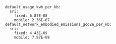 ```
default_usage_kwh_per_kb:
  sri:
    fixed: 6.87E-08
    mobile: 2.36E-07
default_network_embodied_emissions_gco2e_per_kb:
  sri:
    fixed: 4.43E-09
    mobile: 7.97E-09
```

